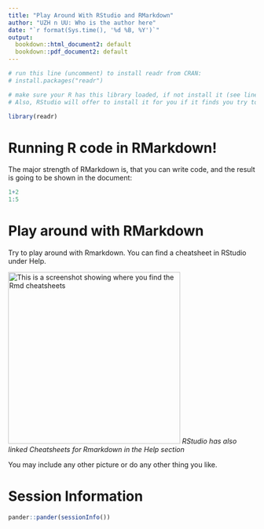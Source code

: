 ```yaml
---
title: "Play Around With RStudio and RMarkdown"
author: "UZH n UU: Who is the author here"
date: "`r format(Sys.time(), '%d %B, %Y')`"
output:
  bookdown::html_document2: default
  bookdown::pdf_document2: default
---
```


```r
# run this line (uncomment) to install readr from CRAN:
# install.packages("readr")

# make sure your R has this library loaded, if not install it (see lines above).
# Also, RStudio will offer to install it for you if it finds you try to load it if you haven't installed it yet.

library(readr) 
```
# Running R code in RMarkdown!

The major strength of RMarkdown is, that you can write code, and the result is going to be shown in the document:

```r
1+2
1:5
```

# Play around with RMarkdown

Try to play around with Rmarkdown. You can find a cheatsheet in RStudio under Help. 

![This is a screenshot showing where you find the Rmd cheatsheets](../img/CheatsheetsInRStudio.png){width=350px}
*RStudio has also linked Cheatsheets for Rmarkdown in the Help section*

You may include any other picture or do any other thing you like.

# Session Information

```r
pander::pander(sessionInfo())
```


